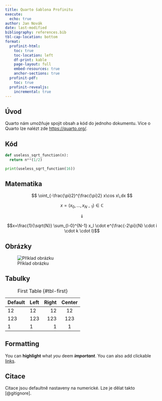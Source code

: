 ```yaml
---
title: Quarto šablona Profinitu
execute:
  echo: true
author: Jan Novák
date: last-modified
bibliography: references.bib
tbl-cap-location: bottom
format:
  profinit-html:
    toc: true
    toc-location: left
    df-print: kable
    page-layout: full
    embed-resources: true
    anchor-sections: true
  profinit-pdf:
    toc: true
  profinit-revealjs:
    incremental: true
---
```



## Úvod

Quarto nám umožňuje spojit obsah a kód do jednoho dokumentu. Více o Quarto lze nalézt zde <https://quarto.org/>.

## Kód

```python
def useless_sqrt_function(n):
  return n**(1/2)

print(useless_sqrt_function(16))
```

## Matematika
$$ \oint_{-\frac{\pi}2}^{\frac{\pi}2} x\cos x\,dx $$

$$x=(x_0, ..., x_{N-1}) \in \mathbb{C}$$

$$\Downarrow$$

$$x=\frac{1}{\sqrt{N}} \sum_{l-0}^{N-1} x_l \cdot e^{\frac{-2\pi}{N} \cdot i \cdot k \cdot l}$$

## Obrázky

![Příklad obrázku](https://imgs.xkcd.com/comics/judgment_day_2x.png)

## Tabulky

| Default | Left | Right | Center |
|---------|:-----|------:|:------:|
| 12      | 12   |    12 |   12   |
| 123     | 123  |   123 |  123   |
| 1       | 1    |     1 |   1    |
: First Table {#tbl-first}

## Formatting

You can **highlight** what *you* deem ***important***. You can also add clickable [links](https://www.youtube.com/watch?v=dQw4w9WgXcQ).

## Citace

Citace jsou defaultně nastaveny na numerické. Lze je dělat takto [@gitignore].

